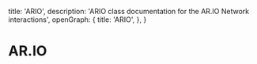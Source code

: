 
  title: 'ARIO',
  description: 'ARIO class documentation for the AR.IO Network interactions',
  openGraph: {
    title: 'ARIO',
  },
}


# AR.IO
